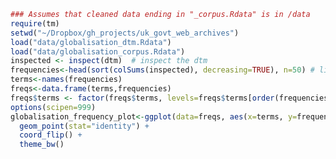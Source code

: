 ```r
### Assumes that cleaned data ending in "_corpus.Rdata" is in /data
require(tm)
setwd("~/Dropbox/gh_projects/uk_govt_web_archives")
load("data/globalisation_dtm.Rdata")
load("data/globalisation_corpus.Rdata")
inspected <- inspect(dtm)  # inspect the dtm
frequencies<-head(sort(colSums(inspected), decreasing=TRUE), n=50) # list terms in order of frequency, with counts
terms<-names(frequencies)
freqs<-data.frame(terms,frequencies)
freqs$terms <- factor(freqs$terms, levels=freqs$terms[order(frequencies)], ordered=TRUE)
options(scipen=999)
globalisation_frequency_plot<-ggplot(data=freqs, aes(x=terms, y=frequencies)) +
  geom_point(stat="identity") +
  coord_flip() +
  theme_bw()
```

